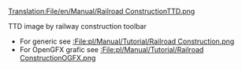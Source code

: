 [[Translation:File/en/Manual/Railroad ConstructionTTD.png]]

TTD image by railway construction toolbar
*For generic see [[:File:pl/Manual/Tutorial/Railroad Construction.png]]
*For OpenGFX grafic see [[:File:pl/Manual/Tutorial/Railroad ConstructionOGFX.png]]
